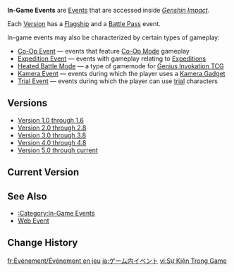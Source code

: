 {{HistoryTabs|In-Game Event|class=custom-tabs-default}}
{{Terminology Infobox
|image = 
|type  = Event Types
}}
'''In-Game Events''' are [[Events]] that are accessed inside ''[[Genshin Impact]]''.

Each [[Version]] has a [[Flagship Event|Flagship]] and a [[Battle Pass]] event.

In-game events may also be characterized by certain types of gameplay:
* [[Co-Op Event]] &mdash; events that feature [[Co-Op Mode]] gameplay
* [[Expedition Event]] &mdash; events with gameplay relating to [[Expedition]]s
* [[Heated Battle Mode]] &mdash; a type of gamemode for [[Genius Invokation TCG]]
* [[Kamera Event]] &mdash; events during which the player uses a [[Kamera Gadget]]
* [[Trial Event]] &mdash; events during which the player can use [[Character Trial|trial]] characters

==Versions==
* [[In-Game Event/Version 1|Version 1.0 through 1.6]]
* [[In-Game Event/Version 2|Version 2.0 through 2.8]]
* [[In-Game Event/Version 3|Version 3.0 through 3.8]]
* [[In-Game Event/Version 4|Version 4.0 through 4.8]]
* [[In-Game Event/Version 5|Version 5.0 through current]]

==Current Version==
{{Events by Category Table
|In-Game Events&Released in {{CurrentVersion}}
|noresultsfooter=No In-Game Events have been released in [[{{CurrentVersion}}]] yet.
|resultsheader='''%PAGES%''' In-Game Events have been released for [[{{CurrentVersion}}]]:\n
|oneresultheader='''%PAGES%''' In-Game Event has been released for [[{{CurrentVersion}}]]:\n
}}

==See Also==
* [[:Category:In-Game Events]]
* [[Web Event]]

==Change History==
{{Change History|1.0}}

[[fr:Événement/Événement en jeu]]
[[ja:ゲーム内イベント]]
[[vi:Sự Kiện Trong Game]]